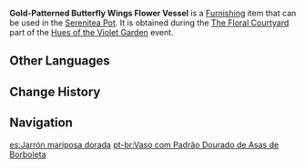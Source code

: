 {{Furnishing Infobox
|id             = 373712
|image          = Item Gold-Patterned Butterfly Wings Flower Vessel.png
|category       = Landscape
|subcategory    = Curio
|quality        = 4
|adeptal_energy = 30
|load           = 345
|reduced_load   = 345
|description    = A flower vessel embellished with golden patterns. The butterfly-wing blue glaze is delicate and polished, with a firm and stable structure, and a solid texture that exudes prosperity and vitality.
|source1        = [[Hues of the Violet Garden/The Floral Courtyard|The Floral Courtyard]] event
|event          = Hues of the Violet Garden
|interaction    = Floral Courtyard
}}
'''Gold-Patterned Butterfly Wings Flower Vessel''' is a [[Furnishing]] item that can be used in the [[Serenitea Pot]]. It is obtained during the [[Hues of the Violet Garden/The Floral Courtyard|The Floral Courtyard]] part of the [[Hues of the Violet Garden]] event.

==Other Languages==
{{Other Languages
|en      = Gold-Patterned Butterfly Wings Flower Vessel
|zhs     = 金纹蝶翅花器
|zhs_rm  = Jīnwén Diéchì Huāqì
|zht     = 金紋蝶翅花器
|zht_rm  = Jīnwén Diéchì Huāqì
|zh_tl   = 
|ja      = 金紋蝶羽花器
|ja_rm   = Kinmon Chou'u Kaki{{Assumed}}
|ja_tl   = 
|ko      = 금색 무늬 나비 날개 화기
|ko_rm   = Geumsaek Munui Nabi Nalgae Hwagi
|ko_tl   = Gold-Patterned Butterfly Wings Flower Vessel
|es      = Jarrón mariposa dorada
|es_tl   = Golden Butterfly Vase
|fr      = Potiche dorée à ailes de papillon
|fr_tl   = Golden Vase with Butterfly Wings
|ru      = Цветочный сосуд с узором из золотых крыльев бабочки
|ru_tl   = 
|th      = แจกันดอกไม้ปีกผีเสื้อลายทอง
|th_rm   = 
|th_tl   = 
|vi      = Bình Hoa Cánh Bướm Vàng
|vi_tl   = 
|de      = Goldgemusterte Vase mit Schmetterlingsflügeln
|de_tl   = 
|id      = Wadah Bunga Pola Sayap Kupu Emas
|id_tl   = Gold Butterfly Wing Patterned Flower Vessel
|pt      = Vaso com Padrão Dourado de Asas de Borboleta
|pt_tl   = 
|tr      = Altın Desenli Kelebek Kanatları Saksısı
|tr_tl   = 
|it      = Vaso di fiori Ali di farfalla con motivi dorati
|it_tl   = 
}}

==Change History==
{{Change History|2.6}}

==Navigation==
{{Furnishing Navbox|exterior}}
{{Furnishing Navbox/Subsystems|curio}}

[[es:Jarrón mariposa dorada]]
[[pt-br:Vaso com Padrão Dourado de Asas de Borboleta]]